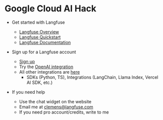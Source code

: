 # Google Cloud AI Hack

- Get started with Langfuse
    - [Langfuse Overview](https://langfuse.com/docs/overview)
    - [Langfuse Quickstart](https://langfuse.com/docs/quickstart)
    - [Langfuse Documentation](https://langfuse.com/docs)

- Sign up for a Langfuse account
    - [Sign up](https://cloud.langfuse.com)
    - Try the [OpenAI integration](https://langfuse.com/docs/integrations/openai/python/get-started)
    - All other integrations are [here](https://langfuse.com/docs/integrations)
        - SDKs (Python, TS), Integrations (LangChain, Llama Index, Vercel AI SDK, etc.)

- If you need help
    - Use the chat widget on the website
    - Email me at clemens@langfuse.com
    - If you need pro account/credits, write to me